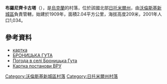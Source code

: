 {{coord|50|55|53|N|27|18|50|E|scale:30000|display=title}}

'''布羅尼齊卡古塔'''（{{lang-uk|Броницька Гута}}），是[[烏克蘭|烏克蘭]]的村落，位於該國北部[[日托米爾州|日托米爾州]]，由[[沃倫斯基新城區|沃倫斯基新城區]]負責管轄，始建於1909年，面積2.04平方公里，海拔高度209米，2001年人口1,034。

==參考資料==
*[http://gska2.rada.gov.ua/pls/z7502/A005?rdat1=6.12.2009&rf7571=9985 картка]{{dead link|date=2018年2月 |bot=InternetArchiveBot |fix-attempted=yes }}
* [http://esu.com.ua/search_articles.php?id=36307 БРОНИ́ЦЬКА ГУ́ТА] {{Wayback|url=http://esu.com.ua/search_articles.php?id=36307 |date=20160512213017 }}
* [http://weather.in.ua/ua/zhitomirskaja/2077 Погода в селі Броницька Гута] {{Wayback|url=http://weather.in.ua/ua/zhitomirskaja/2077 |date=20160305215302 }}
* [http://gska2.rada.gov.ua/pls/z7502/A036?rdat1=01.12.2009&vf7551=287 Картка постанови ВРУ]{{dead link|date=2018年2月 |bot=InternetArchiveBot |fix-attempted=yes }}

{{DEFAULTSORT:Броницька Гута}}
[[Category:沃倫斯基新城區村落|Category:沃倫斯基新城區村落]]
[[Category:日托米爾州村落|Category:日托米爾州村落]]


{{Zhytomyr-geo-stub}}